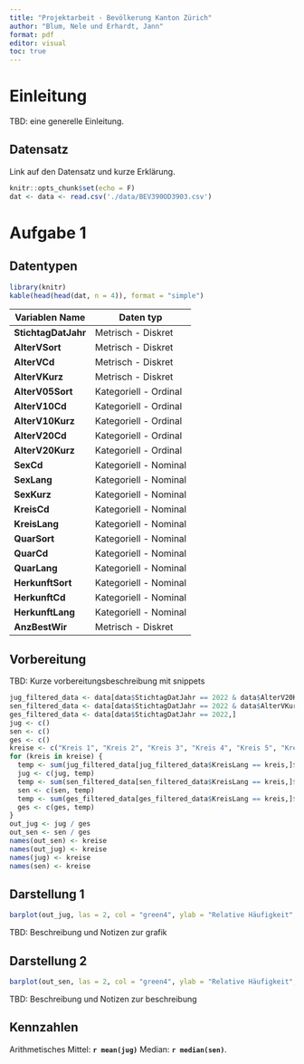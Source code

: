 ```yaml
---
title: "Projektarbeit - Bevölkerung Kanton Zürich"
author: "Blum, Nele und Erhardt, Jann"
format: pdf
editor: visual
toc: true
---
```


# Einleitung

TBD: eine generelle Einleitung.

## Datensatz

Link auf den Datensatz und kurze Erklärung.

```r
knitr::opts_chunk$set(echo = F)
dat <- data <- read.csv('./data/BEV390OD3903.csv')
```

# Aufgabe 1

## Datentypen

```r
library(knitr)
kable(head(head(dat, n = 4)), format = "simple")
```

| Variablen Name      | Daten typ             |
|---------------------|-----------------------|
| **StichtagDatJahr** | Metrisch - Diskret    |
| **AlterVSort**      | Metrisch - Diskret    |
| **AlterVCd**        | Metrisch - Diskret    |
| **AlterVKurz**      | Metrisch - Diskret    |
| **AlterV05Sort**    | Kategoriell - Ordinal |
| **AlterV10Cd**      | Kategoriell - Ordinal |
| **AlterV10Kurz**    | Kategoriell - Ordinal |
| **AlterV20Cd**      | Kategoriell - Ordinal |
| **AlterV20Kurz**    | Kategoriell - Ordinal |
| **SexCd**           | Kategoriell - Nominal |
| **SexLang**         | Kategoriell - Nominal |
| **SexKurz**         | Kategoriell - Nominal |
| **KreisCd**         | Kategoriell - Nominal |
| **KreisLang**       | Kategoriell - Nominal |
| **QuarSort**        | Kategoriell - Nominal |
| **QuarCd**          | Kategoriell - Nominal |
| **QuarLang**        | Kategoriell - Nominal |
| **HerkunftSort**    | Kategoriell - Nominal |
| **HerkunftCd**      | Kategoriell - Nominal |
| **HerkunftLang**    | Kategoriell - Nominal |
| **AnzBestWir**      | Metrisch - Diskret    |

## Vorbereitung

TBD: Kurze vorbereitungsbeschreibung mit snippets

```r
jug_filtered_data <- data[data$StichtagDatJahr == 2022 & data$AlterV20Kurz == "0-19",]
sen_filtered_data <- data[data$StichtagDatJahr == 2022 & data$AlterVKurz >= 65,]
ges_filtered_data <- data[data$StichtagDatJahr == 2022,]
jug <- c()
sen <- c()
ges <- c()
kreise <- c("Kreis 1", "Kreis 2", "Kreis 3", "Kreis 4", "Kreis 5", "Kreis 6", "Kreis 7", "Kreis 8", "Kreis 9", "Kreis 10", "Kreis 11", "Kreis 12")
for (kreis in kreise) {
  temp <- sum(jug_filtered_data[jug_filtered_data$KreisLang == kreis,]$AnzBestWir)
  jug <- c(jug, temp)
  temp <- sum(sen_filtered_data[sen_filtered_data$KreisLang == kreis,]$AnzBestWir)
  sen <- c(sen, temp)
  temp <- sum(ges_filtered_data[ges_filtered_data$KreisLang == kreis,]$AnzBestWir)
  ges <- c(ges, temp)
}
out_jug <- jug / ges
out_sen <- sen / ges
names(out_sen) <- kreise
names(out_jug) <- kreise
names(jug) <- kreise
names(sen) <- kreise
```

## Darstellung 1

```r
barplot(out_jug, las = 2, col = "green4", ylab = "Relative Häufigkeit", main = "Anzahl Minderjähriger in der Stadt Zürich pro Kreis in 2022")
```

TBD: Beschreibung und Notizen zur grafik

## Darstellung 2

```r
barplot(out_sen, las = 2, col = "green4", ylab = "Relative Häufigkeit", main = "Anzahl Senioren in der Stadt Zürich pro Kreis in 2022")
```

TBD: Beschreibung und Notizen zur beschreibung

## Kennzahlen

Arithmetisches Mittel: **`r mean(jug)`** Median: **`r median(sen)`**.
